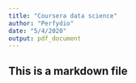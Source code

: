 ---
title: "Coursera data science"
author: "Perfydio"
date: "5/4/2020"
output: pdf_document
---


## This is a markdown file


